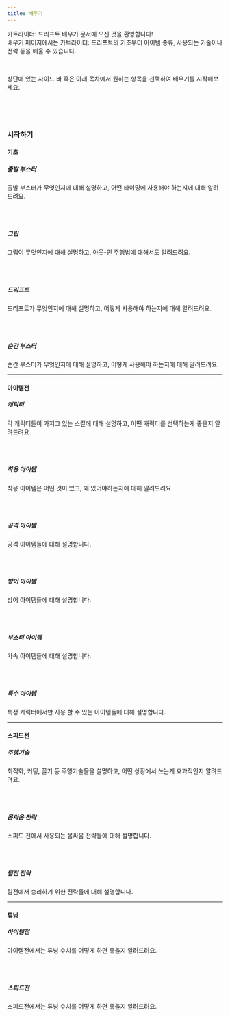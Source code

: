 ```yaml
---
title: 배우기
---
```


카트라이더: 드리프트 배우기 문서에 오신 것을 환영합니다! <br/>
배우기 페이지에서는 카트라이더: 드리프트의 기초부터 아이템 종류, 사용되는 기술이나 전략 등을 배울 수 있습니다.

<br/>

상단에 있는 사이드 바 혹은 아래 목차에서 원하는 항목을 선택하여 배우기를 시작해보세요.

<br/><br/><br/>

### 시작하기

#### 기초

##### <Link href="/docs/learn/basic/startbooster">출발 부스터</Link>
출발 부스터가 무엇인지에 대해 설명하고, 어떤 타이밍에 사용해야 하는지에 대해 알려드려요.

<br/><br/>

##### <Link href="/docs/learn/basic/grip">그립</Link>
그립이 무엇인지에 대해 설명하고, 아웃-인 주행법에 대해서도 알려드려요.

<br/><br/>

##### <Link href="/docs/learn/basic/drift">드리프트</Link>
드리프트가 무엇인지에 대해 설명하고, 어떻게 사용해야 하는지에 대해 알려드려요.

<br/><br/>

##### <Link href="/docs/learn/basic/combo">순간 부스터</Link>
순간 부스터가 무엇인지에 대해 설명하고, 어떻게 사용해야 하는지에 대해 알려드려요.

---

#### 아이템전

##### <Link href="/docs/learn/item/character/dao">캐릭터</Link>
각 캐릭터들이 가지고 있는 스킬에 대해 설명하고, 어떤 캐릭터를 선택하는게 좋을지 알려드려요.

<br/><br/>

##### <Link href="/docs/learn/item/wear/balloon">착용 아이템</Link>
착용 아이템은 어떤 것이 있고, 왜 있어야하는지에 대해 알려드려요.

<br/><br/>

##### <Link href="/docs/learn/item/attack/banana">공격 아이템</Link>
공격 아이템들에 대해 설명합니다.

<br/><br/>

##### <Link href="/docs/learn/item/defence/electromagnetic">방어 아이템</Link>
방어 아이템들에 대해 설명합니다.

<br/><br/>

##### <Link href="/docs/learn/item/acceleration/booster">부스터 아이템</Link>
가속 아이템들에 대해 설명합니다.

<br/><br/>

##### <Link href="/docs/learn/item/special/sirenplus">특수 아이템</Link>
특정 캐릭터에서만 사용 할 수 있는 아이템들에 대해 설명합니다.

---

#### 스피드전

##### <Link href="/docs/learn/speed/tech/optimize">주행기술</Link>
최적화, 커팅, 끌기 등 주행기술들을 설명하고, 어떤 상황에서 쓰는게 효과적인지 알려드려요.

<br/><br/>

##### <Link href="/docs/learn/speed/struggle/defence">몸싸움 전략</Link>
스피드 전에서 사용되는 몸싸움 전략들에 대해 설명합니다.

<br/><br/>

##### <Link href="/docs/learn/speed/team/distance">팀전 전략</Link>
팀전에서 승리하기 위한 전략들에 대해 설명합니다.

---

#### 튜닝

##### <Link href="/docs/learn/tuning/item">아이템전</Link>
아이템전에서는 튜닝 수치를 어떻게 하면 좋을지 알려드려요.

<br/><br/>

##### <Link href="/docs/learn/tuning/speed">스피드전</Link>
스피드전에서는 튜닝 수치를 어떻게 하면 좋을지 알려드려요.